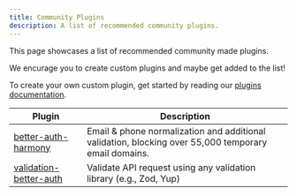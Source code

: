 ```yaml
---
title: Community Plugins
description: A list of recommended community plugins.
---
```


This page showcases a list of recommended community made plugins.

We encurage you to create custom plugins and maybe get added to the list!

To create your own custom plugin, get started by reading our [plugins documentation](https://www.better-auth.com/docs/concepts/plugins).

| Plugin                                                                              | Description                                                                                          |
| ------------------------------------------------------------------------------------| ---------------------------------------------------------------------------------------------------- |
| [better-auth-harmony](https://github.com/gekorm/better-auth-harmony/)               | Email & phone normalization and additional validation, blocking over 55,000 temporary email domains. |
| [validation-better-auth](https://github.com/Daanish2003/validation-better-auth)     | Validate API request using any validation library (e.g., Zod, Yup)                                   |
